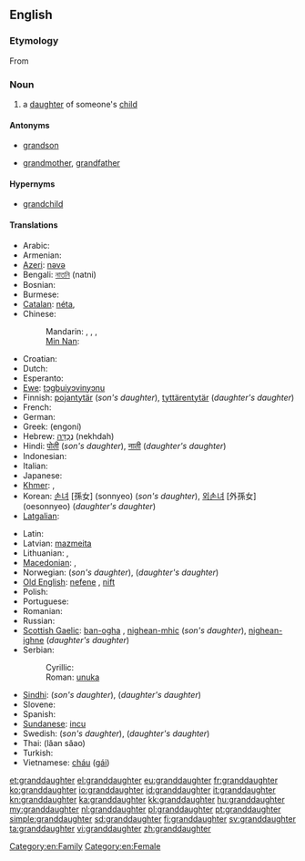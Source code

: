 ==English==

===Etymology===
From {{prefix|grand|daughter}}

===Noun===
{{wikipedia}}
{{en-noun}}

# a [[daughter]] of someone's [[child]]

====Antonyms====
* {{italbrac|with regard to gender}} [[grandson]]
* {{italbrac|with regard to ancestry}} [[grandmother]], [[grandfather]]

====Hypernyms====
* [[grandchild]]

====Translations====
{{trans-top|daughter of someone’s child}}
* Arabic: {{t|ar|حفيدة|f|tr=Hafiida}}
* Armenian: {{t-|hy|թոռնուհի|tr=t'oṙnuhi}}
* [[Azeri]]: [[nəvə]]
* Bengali: [[নাতনি]] (natni) {{f}}
* Bosnian: {{t-|bs|unuka|f}}
* Burmese: {{t|my|မြေး|sc=Mymr}}
* [[Catalan]]: [[néta]], {{f}}
* Chinese:
*: Mandarin: {{qualifier|son's daughter}} {{t|cmn|孫女|sc=Hani}}, {{t|cmn|孙女|tr=sūnnǚ|sc=Hani}}, {{qualifier|daughter's daughter}} {{t|cmn|外孫女|sc=Hani}}, {{t|cmn|外孙女|tr=wàisūnnǚ|sc=Hani}}
*: [[Min Nan]]: {{tø|nan|查某孫|tr=tsa-bóo-sun|sc=Hans}}
* Croatian: {{t-|hr|unuka|f}}
* Dutch: {{t+|nl|kleindochter|f}}
* Esperanto: {{t-|eo|nepino|xs=Esperanto}}
* [[Ewe]]: [[tɔgbuiyɔvinyɔnu]] {{f}}
* Finnish: [[pojantytär]] (''son's daughter''), [[tyttärentytär]] (''daughter's daughter'')
* French: {{t+|fr|petite-fille|f}}
* German: {{t+|de|Enkelin|f}}
* Greek: {{t+|el|εγγονή|f}} (engoní)
* Hebrew: [[נֶכְדָּה]] (nekhdah) {{f}}
* Hindi: [[पोती]] (''son's daughter''),  [[नाती]] (''daughter's daughter'')
* Indonesian: {{t-|id|cucu|xs=Indonesian}}
* Italian: {{t+|it|nipote|f}}
* Japanese: {{t-|ja|孫娘|tr=magomusume}}
* [[Khmer]]: {{t|km|ចៅស្រី|sc=Khmr}}, {{t|km|នត្តាស្រី|sc=Khmr}}
* Korean: [[손녀]] [孫女] (sonnyeo) (''son's daughter''), [[외손녀]] [外孫女] (oesonnyeo) (''daughter's daughter'')
* [[Latgalian]]: {{tø|ltg|unuce}}
{{trans-mid}}
* Latin: {{t+|la|neptis|f}}
* Latvian: [[mazmeita]] {{f}}
* Lithuanian: {{t|lt|dukraitė}}, {{t|lt|anūkė}}
* [[Macedonian]]: {{t|mk|внука|f|tr=vnúka}}, {{t-|mk|внучка|f|tr=vnúčka}}
* Norwegian: {{t|no|sønnedatter}} (''son's daughter''), {{t|no|datterdatter}} (''daughter's daughter'')
* [[Old English]]: [[nefene]] {{f}}, [[nift]] {{f}}
* Polish: {{t+|pl|wnuczka|f}}
* Portuguese: {{t+|pt|neta|f}}
* Romanian: {{t-|ro|nepoată}}
* Russian: {{t+|ru|внучка|f|tr=vnúčka}}
* [[Scottish Gaelic]]: [[ban-ogha]] {{f}}, [[nighean-mhic]] {{f}} (''son's daughter''),  [[nighean-ighne]] {{f}} (''daughter's daughter'')
* Serbian:
*: Cyrillic: {{t-|sr|унука|f|sc=Cyrl}}
*: Roman: [[unuka#Serbian|unuka]] {{f}}
* [[Sindhi]]: {{sd-Arab|[[پوٽِي]]}} {{f}} (''son's daughter''), {{sd-Arab|[[ڏوهٽِي]]}} {{f}} (''daughter's daughter'')
* Slovene: {{t+|sl|vnukinja|f}}
* Spanish: {{t+|es|nieta|f}}
* [[Sundanese]]: [[incu]]
* Swedish: {{t|sv|sondotter|c}} (''son's daughter''), {{t|sv|dotterdotter|c}} (''daughter's daughter'')
* Thai: {{Thai|[[หลานสาว]]}} (lăan săao)
* Turkish: {{t|tr|kız torun}}
* Vietnamese: [[cháu]] ([[gái]])
{{trans-bottom}}

[[Category:en:Family]]
[[Category:en:Female]]

[[et:granddaughter]]
[[el:granddaughter]]
[[eu:granddaughter]]
[[fr:granddaughter]]
[[ko:granddaughter]]
[[io:granddaughter]]
[[id:granddaughter]]
[[it:granddaughter]]
[[kn:granddaughter]]
[[ka:granddaughter]]
[[kk:granddaughter]]
[[hu:granddaughter]]
[[my:granddaughter]]
[[nl:granddaughter]]
[[pl:granddaughter]]
[[pt:granddaughter]]
[[simple:granddaughter]]
[[sd:granddaughter]]
[[fi:granddaughter]]
[[sv:granddaughter]]
[[ta:granddaughter]]
[[vi:granddaughter]]
[[zh:granddaughter]]